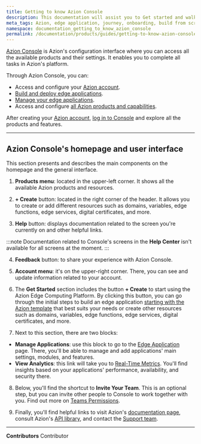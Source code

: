 ```yaml
---
title: Getting to know Azion Console
description: This documentation will assist you to Get started and walk your first steps on Azion.
meta_tags: Azion, edge application, journey, onboarding, build from scratch, domain, traffic
namespace: documentation_getting_to_know_azion_console
permalink: /documentation/products/guides/getting-to-know-azion-console/
---
```


[Azion Console](https://console.azion.com/) is Azion's configuration interface where you can access all the available products and their settings. It enables you to complete all tasks in Azion's platform. 

Through Azion Console, you can:

- Access and configure your [Azion account](/en/documentation/products/accounts/creating-account/).
- [Build and deploy edge applications](/en/documentation/products/build/edge-application/).
- [Manage your edge applications](/en/documentation/products/guides/build/configure-main-settings/).
- Access and configure [all Azion products and capabilities](/en/documentation/).

After creating your [Azion account](/en/documentation/products/accounts/creating-account/), [log in to Console](https://console.azion.com/) and explore all the products and features.

---

## Azion Console's homepage and user interface

This section presents and describes the main components on the homepage and the general interface.

1. **Products menu**: located in the upper-left corner. It shows all the available Azion products and resources.

2. **+ Create** button: located in the right corner of the header. It allows you to create or add different resources such as domains, variables, edge functions, edge services, digital certificates, and more.

3. **Help** button: displays documentation related to the screen you're currently on and other helpful links.

:::note
Documentation related to Console's screens in the **Help Center** isn't available for all screens at the moment.
:::

4. **Feedback** button: to share your experience with Azion Console. 

5. **Account menu**: it's on the upper-right corner. There, you can see and update information related to your account.

6. The **Get Started** section includes the button **+ Create** to start using the Azion Edge Computing Platform. By clicking this button, you can go through the initial steps to build an edge application [starting with the Azion template](/en/documentation/products/use-a-template-via-azion-console/) that best suits your needs or create other resources such as domains, variables, edge functions, edge services, digital certificates, and more.

7. Next to this section, there are two blocks:
- **Manage Applications**: use this block to go to the [Edge Application](/en/documentation/products/build/edge-application/) page. There, you'll be able to manage and add applications' main settings, modules, and features.
- **View Analytics**: this link will take you to [Real-Time Metrics](/en/documentation/products/observe/real-time-metrics/). You'll find insights based on your applications' performance, availability, and security there.

8. Below, you'll find the shortcut to **Invite Your Team**. This is an optional step, but you can invite other people to Console to work together with you. Find out more on [Teams Permissions](/en/documentation/products/accounts/teams-permissions/).

9. Finally, you'll find helpful links to visit Azion's [documentation page](/en/documentation/), consult Azion's [API library](https://api.azion.com/), and contact the [Support team](https://tickets.azion.com/en/support/login).

---


**Contributors** <ContributorList>Contributor</ContributorList>
